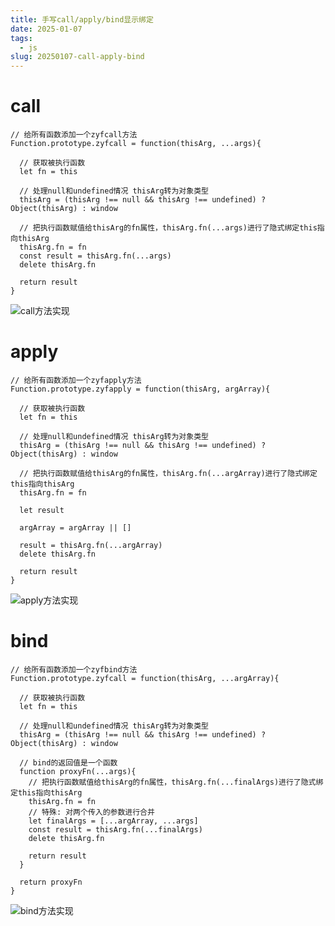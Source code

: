 ```yaml
---
title: 手写call/apply/bind显示绑定
date: 2025-01-07
tags:  
  - js
slug: 20250107-call-apply-bind
---
```


# call

```
// 给所有函数添加一个zyfcall方法
Function.prototype.zyfcall = function(thisArg, ...args){
  
  // 获取被执行函数
  let fn = this

  // 处理null和undefined情况 thisArg转为对象类型
  thisArg = (thisArg !== null && thisArg !== undefined) ? Object(thisArg) : window

  // 把执行函数赋值给thisArg的fn属性，thisArg.fn(...args)进行了隐式绑定this指向thisArg
  thisArg.fn = fn
  const result = thisArg.fn(...args)
  delete thisArg.fn

  return result
}
```
![call方法实现](/img/display/call.png)

# apply
```
// 给所有函数添加一个zyfapply方法
Function.prototype.zyfapply = function(thisArg, argArray){
  
  // 获取被执行函数
  let fn = this

  // 处理null和undefined情况 thisArg转为对象类型
  thisArg = (thisArg !== null && thisArg !== undefined) ? Object(thisArg) : window

  // 把执行函数赋值给thisArg的fn属性，thisArg.fn(...argArray)进行了隐式绑定this指向thisArg
  thisArg.fn = fn

  let result

  argArray = argArray || []

  result = thisArg.fn(...argArray)
  delete thisArg.fn

  return result
}
```
![apply方法实现](/img/display/apply.png)

# bind
```
// 给所有函数添加一个zyfbind方法
Function.prototype.zyfcall = function(thisArg, ...argArray){
  
  // 获取被执行函数
  let fn = this

  // 处理null和undefined情况 thisArg转为对象类型
  thisArg = (thisArg !== null && thisArg !== undefined) ? Object(thisArg) : window

  // bind的返回值是一个函数
  function proxyFn(...args){
    // 把执行函数赋值给thisArg的fn属性，thisArg.fn(...finalArgs)进行了隐式绑定this指向thisArg
    thisArg.fn = fn
    // 特殊: 对两个传入的参数进行合并
    let finalArgs = [...argArray, ...args]
    const result = thisArg.fn(...finalArgs)
    delete thisArg.fn
  
    return result
  }

  return proxyFn
}
```
![bind方法实现](/img/display/bind.png)
